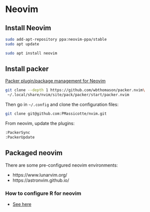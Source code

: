 # Neovim

## Install Neovim

```bash
sudo add-apt-repository ppa:neovim-ppa/stable 
sudo apt update

sudo apt install neovim
```

## Install packer

[Packer plugin/package management for Neovim](https://github.com/wbthomason/packer.nvim)

```bash
git clone --depth 1 https://github.com/wbthomason/packer.nvim\
 ~/.local/share/nvim/site/pack/packer/start/packer.nvim
```

Then go in `~/.config` and clone the configuration files:

```bash
git clone git@github.com:PMassicotte/nvim.git
```

From neovim, update the plugins:

```bash
:PackerSync
:PackerUpdate
```
## Packaged neovim

There are some pre-configured neovim environments:

- https://www.lunarvim.org/
- https://astronvim.github.io/

### How to configure R for neovim

- [See here](https://www.reddit.com/r/neovim/comments/yqi6cy/new_to_neovim_need_quick_help_to_set_up_r/)

